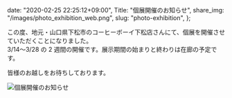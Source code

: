   date: "2020-02-25 22:25:12+09:00",
  Title: "個展開催のお知らせ",
  share_img: "/images/photo_exhibition_web.png",
  slug: "photo-exhibition",
};

この度、地元・山口県下松市のコーヒーボーイ下松店さんにて、個展を開催させていただくことになりました。<br />
3/14〜3/28 の 2 週間の開催です。展示期間の始まりと終わりは在廊の予定です。

皆様のお越しをお待ちしております。

![個展開催のお知らせ](/images/photo_exhibition_web.png)
